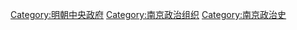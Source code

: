 [[Category:明朝中央政府|Category:明朝中央政府]]
[[Category:南京政治组织|Category:南京政治组织]]
[[Category:南京政治史|Category:南京政治史]]